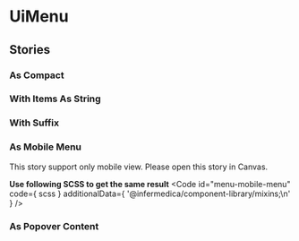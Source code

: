 
<Meta of={stories}/>

# UiMenu
<Canvas of={stories.WithSelectedItem} />
<Controls of={stories.WithSelectedItem}/>

## Stories
### As Compact
<Canvas of={stories.AsCompact}/>

### With Items As String
<Canvas of={stories.WithItemsAsString}/>

### With Suffix
<Canvas of={stories.WithSuffix}/>

### As Mobile Menu
This story support only mobile view. Please open this story in Canvas.

<Canvas of={stories.AsMobileMenu}/>

**Use following SCSS to get the same result**
<Code
  id="menu-mobile-menu"
  code={ scss }
  additionalData={ '@infermedica/component-library/mixins;\n' }
/>

### As Popover Content
<Canvas of={stories.AsPopoverContent}/>
